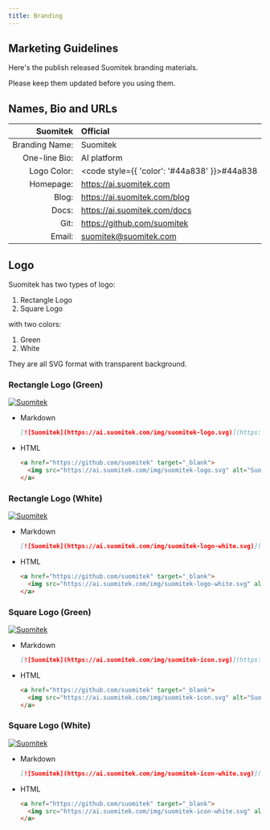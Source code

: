 ```yaml
---
title: Branding
---
```


<!-- markdownlint-disable MD033 -->

## Marketing Guidelines

Here's the publish released Suomitek branding materials.

Please keep them updated before you using them.

## Names, Bio and URLs

Suomitek | Official
---:    | :---
Branding Name: | Suomitek
One-line Bio: | AI platform
Logo Color: | <code style={{ 'color': '#44a838' }}>#44a838</code>
Homepage: | https://ai.suomitek.com
Blog: | https://ai.suomitek.com/blog
Docs: | https://ai.suomitek.com/docs
Git: | https://github.com/suomitek
Email: | suomitek@suomitek.com

## Logo

Suomitek has two types of logo:

1. Rectangle Logo
1. Square Logo

with two colors:

1. Green
1. White

They are all SVG format with transparent background.

### Rectangle Logo (Green)

[![Suomitek](../../static/img/suomitek-logo.svg)](https://github.com/suomitek)

- Markdown

  ```md
  [![Suomitek](https://ai.suomitek.com/img/suomitek-logo.svg)](https://github.com/suomitek)
  ```

- HTML

  ```html
  <a href="https://github.com/suomitek" target="_blank">
    <img src="https://ai.suomitek.com/img/suomitek-logo.svg" alt="Suomitek">
  </a>
  ```

### Rectangle Logo (White)

[![Suomitek](../../static/img/suomitek-logo-white.svg)](https://github.com/suomitek)

- Markdown

  ```md
  [![Suomitek](https://ai.suomitek.com/img/suomitek-logo-white.svg)](https://github.com/suomitek)
  ```

- HTML

  ```html
  <a href="https://github.com/suomitek" target="_blank">
    <img src="https://ai.suomitek.com/img/suomitek-logo-white.svg" alt="Suomitek">
  </a>
  ```

### Square Logo (Green)

[![Suomitek](../../static/img/suomitek-icon.svg)](https://github.com/suomitek)

- Markdown

  ```md
  [![Suomitek](https://ai.suomitek.com/img/suomitek-icon.svg)](https://github.com/suomitek)
  ```

- HTML

  ```html
  <a href="https://github.com/suomitek" target="_blank">
    <img src="https://ai.suomitek.com/img/suomitek-icon.svg" alt="Suomitek">
  </a>
  ```

### Square Logo (White)

[![Suomitek](../../static/img/suomitek-icon-white.svg)](https://github.com/suomitek)

- Markdown

  ```md
  [![Suomitek](https://ai.suomitek.com/img/suomitek-icon-white.svg)](https://github.com/suomitek)
  ```

- HTML

  ```html
  <a href="https://github.com/suomitek" target="_blank">
    <img src="https://ai.suomitek.com/img/suomitek-icon-white.svg" alt="Suomitek">
  </a>
  ```
